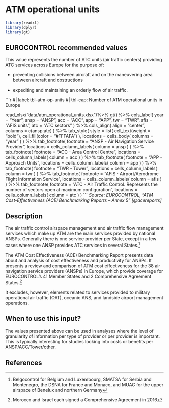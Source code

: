 # ATM operational units {#sec-atm-operational-units}

```r
library(readxl)
library(dplyr)
library(gt)
```

## EUROCONTROL recommended values

This value represents the number of ATC units (air traffic centers) providing ATC services across Europe for the purpose of:

* preventing collisions between aircraft and on the maneuvering area between aircraft and obstructions

* expediting and maintaining an orderly flow of air traffic.

```r
#| label: tbl-atm-op-units
#| tbl-cap: Number of ATM operational units in Europe

read_xlsx("data/atm_operational_units.xlsx")%>% 
  gt() %>% 
  cols_label(
    year = "Year",
    ansp = "ANSP",
    acc = "ACC",
    app = "APP",
    twr = "TWR",
    afis = "AFIS units",
    atc = "ATC sectors"
  ) %>% 
  cols_align(
    align = "center",
    columns = c(ansp:atc)
  ) %>% 
  tab_style(
    style = list(
      cell_text(weight = "bold"),
      cell_fill(color = "#FFFAFA")
    ),
    locations = cells_body(
      columns = "year"
    )
  ) %>% 
  tab_footnote(
    footnote = "ANSP - Air Navigation Service Provider",
    locations = cells_column_labels(
      column = ansp
    )
  ) %>% 
  tab_footnote(
    footnote = "ACC - Area Control Centre",
    locations = cells_column_labels(
      column = acc
    )
  ) %>% 
  tab_footnote(
    footnote = "APP - Approach Units",
    locations = cells_column_labels(
      column = app
    )
  ) %>% 
  tab_footnote(
    footnote = "TWR - Tower",
    locations = cells_column_labels(
      column = twr
    )
  ) %>% 
  tab_footnote(
    footnote = "AFIS - Airport/Aerodrome Flight Information Service",
    locations = cells_column_labels(
      column = afis
    )
  ) %>% 
  tab_footnote(
    footnote = "ATC - Air Traffic Control. Represents the number of sectors open at maximum configuration",
    locations = cells_column_labels(
      column = atc
    )
  )
    ```
*Source: EUROCONTROL, “ATM Cost-Effectiveness (ACE) Benchmarking Reports – Annex 5” [@acereports]*

## Description

The air traffic control airspace management and air traffic flow management services which make up ATM are the main services provided by national ANSPs. Generally there is one service provider per State, except in a few cases where one ANSP provides ATC services in several States.^[Belgocontrol for Belgium and Luxembourg, SMATSA for Serbia and Montenegro, the DSNA for France and Monaco, and
MUAC for the upper airspace of Benelux and northern Germany]

The ATM Cost Effectiveness (ACE) Benchmarking Report presents data about and analysis of cost effectiveness and productivity for ANSPs. It presents a review and comparison of ATM cost effectiveness for the 38 air navigation service providers (ANSPs) in Europe, which provide coverage for EUROCONTROL’s 41 Member States and 2 Comprehensive Agreement States.^[Morocco and Israel each signed a Comprehensive Agreement in 2016]

It excludes, however, elements related to services provided to military operational air traffic (OAT), oceanic ANS, and landside airport management operations.


## When to use this input?

The values presented above can be used in analyses where the level of granularity of information per type of provider or per provider is important. This is typically interesting for studies looking into costs or benefits per ANSP/ACC/Tower/other.

## References

